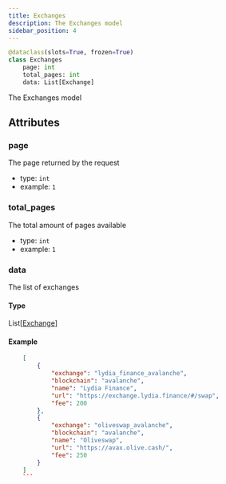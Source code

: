 ```yaml
---
title: Exchanges
description: The Exchanges model
sidebar_position: 4
---
```



```py
@dataclass(slots=True, frozen=True)
class Exchanges
    page: int
    total_pages: int
    data: List[Exchange]
```

The Exchanges model
## Attributes

### page

The page returned by the request
- type: `int`
- example: ` 1
    `

### total_pages

The total amount of pages available
- type: `int`
- example: ` 1
    `

### data

The list of exchanges
#### Type

<CodeBlock language="python">
    List[<a href="/docs/python-sdk/models/exchange">Exchange</a>]
</CodeBlock>


#### Example

```json
    [
        {
            "exchange": "lydia_finance_avalanche",
            "blockchain": "avalanche",
            "name": "Lydia Finance",
            "url": "https://exchange.lydia.finance/#/swap",
            "fee": 200
        },
        {
            "exchange": "oliveswap_avalanche",
            "blockchain": "avalanche",
            "name": "Oliveswap",
            "url": "https://avax.olive.cash/",
            "fee": 250
        }
    ]
    ```

